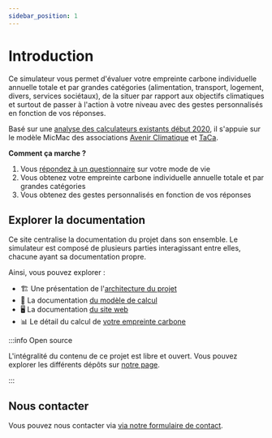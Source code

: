 ```yaml
---
sidebar_position: 1
---
```


# Introduction

Ce simulateur vous permet d'évaluer votre empreinte carbone individuelle
annuelle totale et par grandes catégories (alimentation, transport,
logement, divers, services sociétaux), de la situer par rapport
aux objectifs climatiques et surtout de passer à l'action à votre niveau
avec des gestes personnalisés en fonction de vos réponses.

Basé sur une [analyse des calculateurs existants début
2020](https://abc-transitionbascarbone.fr/wp-content/uploads/2022/03/analyse-des-calculateurs-dempreinte-carbone-individuelle-a-lorigine-de-nos-gestes-climat-vf-.pdf),
il s'appuie sur le modèle MicMac des associations [Avenir
Climatique](https://avenirclimatique.org/les-outils/) et
[TaCa](https://www.taca.asso.fr/).

**Comment ça marche ?**

1. Vous [répondez à un
questionnaire](https://nosgsestesclimat.fr/simulateur/bilan) sur votre mode de
vie
2. Vous obtenez votre empreinte carbone individuelle annuelle totale et par grandes catégories
3. Vous obtenez des gestes personnalisés en fonction de vos réponses


## Explorer la documentation

Ce site centralise la documentation du projet dans son ensemble. Le simulateur
est composé de plusieurs parties interagissant entre elles, chacune ayant sa
documentation propre.

Ainsi, vous pouvez explorer :

- 🏗️ Une présentation de l'[architecture du projet](./architecture) 
- 🧰 La documentation [du modèle de calcul](../model)
- 🖥️ La documentation [du site web](../website/)
- 📊 Le détail du calcul de [votre empreinte carbone](https://nosgestesclimat.fr/documentation)

:::info Open source

L'intégralité du contenu de ce projet est libre et ouvert. Vous pouvez
explorer les différents dépôts sur [notre page](../architecture).

:::


## Nous contacter

Vous pouvez nous contacter via [via notre formulaire de contact](https://nosgestesclimat.fr/contact).

